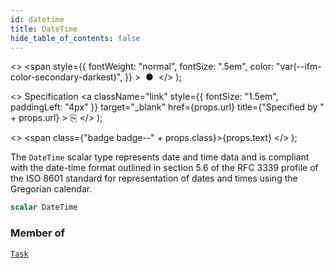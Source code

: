 ```yaml
---
id: datetime
title: DateTime
hide_table_of_contents: false
---
```


  <>
    <span
      style={{
        fontWeight: "normal",
        fontSize: ".5em",
        color: "var(--ifm-color-secondary-darkest)",
      }}
    >
      &nbsp;●&nbsp;
    </span>
  </>
);

  <>
    Specification
    <a
      className="link"
      style={{ fontSize: "1.5em", paddingLeft: "4px" }}
      target="_blank"
      href={props.url}
      title={"Specified by " + props.url}
    >
      ⎘
    </a>
  </>
);

  <>
    <span class={"badge badge--" + props.class}>{props.text}</span>
  </>
);

The `DateTime` scalar type represents date and time data and is compliant with the date-time format outlined in section 5.6 of the RFC 3339 profile of the ISO 8601 standard for representation of dates and times using the Gregorian calendar.

```graphql
scalar DateTime
```

### Member of

[`Task`](/docs/apis-tools/tasklist-api/inputs/task-query.mdx) <Badge class="secondary" text="input"/><Bullet />
